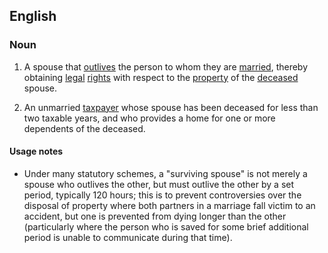 ==English==
===Noun===
{{en-noun|sg=[[surviving]] [[spouse]]}}
# {{law}} A spouse that [[outlive]]s the person to whom they are [[married]], thereby obtaining [[legal]] [[right]]s with respect to the [[property]] of the [[deceased]] spouse.
# {{taxation}} {{US}} An unmarried [[taxpayer]] whose spouse has been deceased for less than two taxable years, and who provides a home for one or more dependents of the deceased.

====Usage notes====
*Under many statutory schemes, a "surviving spouse" is not merely a spouse who outlives the other, but must outlive the other by a set period, typically 120 hours; this is to prevent controversies over the disposal of property where both partners in a marriage fall victim to an accident, but one is prevented from dying longer than the other (particularly where the person who is saved for some brief additional period is unable to communicate during that time).